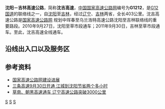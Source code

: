 {{中国高速公路信息框
| 编号 = G1212
| 名称 = 沈阳－吉林高速公路
| 地圖 = 
| 路線簡稱 = 沈吉
| 最近通車日期 = 2011年9月30日
| 规划总里程 = 403
| 起點 = [[辽宁省|辽宁省]][[沈阳市|沈阳市]][[大东区|大东区]]劳动路口
| 終點 = [[吉林省|吉林省]][[吉林市|吉林市]][[船营区|船营区]]解放西路（船营区人民检察院附近）
| 出口處數 = 21个
| 服务区数 = 7个
}}

'''沈阳－吉林高速公路'''，简称'''沈吉高速'''，[[中国国家高速公路网|中国国家高速公路网]]编号为'''G1212'''，是[[珲乌高速公路|G12国道]]的联络线之一，自[[沈阳|沈阳]]至[[吉林市|吉林]]，经过[[辽宁|辽宁]]、[[吉林省|吉林]]两省，全长403公里。沈吉高速公路是[[中国国家高速公路网|国家高速公路网]] 规划中珲春至乌兰浩特高速公路沈阳至吉林联络线的重要路段。2010年9月27日，沈阳至草市段通车；2011年9月30日，吉林至草市段通车。至此，沈吉高速全线通车。

== 沿线出入口以及服务区 ==
{{Start expwy exit box|place=1}}
{{Expwy exit group|{{China Expwy Name|G1212|沈吉高速公路}}|place=1}}
{{Expwy exit item|type=EH|place=[[沈阳市|沈阳市]]|place rows=2|index=|dist start=0/33|name=沈阳东互通|highway connection={{China Expwy Name|G1501SY}}|road connection=|comment=}}
{{Expwy exit item|type=E|index=|dist start=8|name=世博园|road connection=}}
{{Expwy exit item|type=E|place=[[抚顺市|抚顺市]]|place rows=15|index=|dist start=15|name=热高乐园|road connection=}}
{{Expwy exit item|type=E|index=|dist start=16|name=抚顺|road connection=}}
{{Expwy exit item|type=S|index=|dist start=22|name=抚顺|road connection=}}
{{Expwy exit item|type=E|index=|dist start=25|name=抚顺东|road connection=}}
{{Expwy exit item|type=E|index=|dist start=36|name=章党|road connection=}}
{{Expwy exit item|type=E|index=|dist start=75|name=南杂木|road connection=}}
{{Expwy exit item|type=H|index=|dist start=76/0|name=南杂木|road connection={{China Expwy Name|S10|P=Liaoning}}}}
{{Expwy exit item|type=E|index=|dist start=91|name=南口前|road connection=}}
{{Expwy exit item|type=S|index=|dist start=100|name=北三家|road connection=}}
{{Expwy exit item|type=E|index=|dist start=100|name=北三家|road connection=}}
{{Expwy exit item|type=E|index=|dist start=121|name=清原|road connection=}}
{{Expwy exit item|type=E|index=|dist start=135|name=英额门|road connection=}}
{{Expwy exit item|type=E|index=|dist start=155|name=草市|road connection=}}
{{Expwy exit item|type=S|index=|dist start=158|name=草市|road connection=}}
{{Expwy exit item|type=T|index=|dist start=159|name=草市主线收费站|road connection=}}
{{Expwy exit item|type=B|place=省界|place rows=1|index=|dist start=159|name=辽吉省界|road connection=}}
{{Expwy exit item|type=E|place=[[梅河口市|梅河口市]]|place rows=8|index=|dist start=161|name=大湾|road connection=}}
{{Expwy exit item|type=E|index=|dist start=170|name=山城|road connection=}}
{{Expwy exit item|type=E|index=|dist start=189|name=大阳|road connection=}}
{{Expwy exit item|type=S|index=|dist start=204|name=梅河口|road connection=}}
{{Expwy exit item|type=E|index=|dist start=207|name=东梅|road connection=}}
{{Expwy exit item|type=H|index=|dist start=216/202|name=湾龙|road connection={{China Expwy Name|G1112}}}}
{{Expwy exit item|type=E|index=|dist start=237|name=一座营|road connection=}}
{{Expwy exit item|type=H|index=|dist start=252/110|name=兴隆|road connection={{China Expwy Name|S26|P=Jilin}}}}
{{Expwy exit item|type=S|place=[[吉林市|吉林市]]|place rows=12|index=|dist start=257|name=磐石|road connection=}}
{{Expwy exit item|type=E|index=|dist start=262|name=磐石|road connection=}}
{{Expwy exit item|type=E|index=|dist start=280|name=明城|road connection=}}
{{Expwy exit item|type=S|index=|dist start=305|name=烟筒山|road connection=}}
{{Expwy exit item|type=E|index=|dist start=324|name=双河|road connection=}}
{{Expwy exit item|type=E|index=|dist start=358|name=永吉|road connection=}}
{{Expwy exit item|state=C|type=EH|index=|dist start=372/31|name=吉林南|road connection={{China Expwy Name|G1201|[[吉林绕城高速|吉林绕城高速]]}}<br/>解放西路|comment=与{{China Expwy Name|G1201|[[吉林绕城高速|吉林绕城高速]]}}共线段起点}}
{{Expwy exit item|state=C|type=E|index=|dist start=378(25)|name=红旗|road connection={{中国国道名|202}}<br/>松江南路|comment=}}
{{Expwy exit item|state=C|type=R|index=|dist start=382(21)|name=松花江|road connection=|comment=}}
{{Expwy exit item|state=C|type=E|index=|dist start=384(19)|name=丰满|road connection=深东路|comment=}}
{{Expwy exit item|state=C|type=S|index=|dist start=389(14)|name=天南|road connection={{中国县道名|029}}<br/>吉天公路}}
{{Expwy exit item|state=C|type=EH|index=|dist start=403(0)|name=江密峰|road connection=解放西路<br>{{China Expwy Name|G1201|[[吉林绕城高速|吉林绕城高速]]}}|comment=与{{China Expwy Name|G1201|[[吉林绕城高速|吉林绕城高速]]}}共线段终点}}
{{End expwy exit box|place=1}}

== 参考资料 ==
*[https://web.archive.org/web/20080919091451/http://www.tranbbs.com/news/Construction/news_23893.shtml 国家高速公路网建设进展]
*[https://web.archive.org/web/20111008035853/http://jlsina.com/news/jilin/2011-10-1/35986.shtml 三条高速9月30日开通 江城到沈阳节省两个多小时]
*[http://liaoning.nen.com.cn/liaoning/dyxc/168/3608168.shtml 草南、朝黑高速通车 辽宁高速公路突破3000公里] {{Wayback|url=http://liaoning.nen.com.cn/liaoning/dyxc/168/3608168.shtml |date=20100930100520 }}

{{Navboxes
| title = 中国高速公路
| titlestyle = background: #008000; color:white;
| list1 = 
{{中国国家高速公路网}}
{{吉林省高速公路}}
{{辽宁省高速公路}}
}}

[[Category:中国国家高速公路东西横向主干道联络线|S]]
[[Category:辽宁省高速公路|S]]
[[Category:吉林省高速公路|S]]